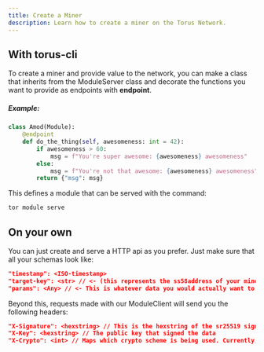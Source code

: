 ```yaml
---
title: Create a Miner
description: Learn how to create a miner on the Torus Network.
---
```


## With torus-cli

To create a miner and provide value to the network, you can make a class that inherits from the ModuleServer class
and decorate the functions you want to provide as endpoints with **endpoint**.

##### Example:

```python
class Amod(Module):
    @endpoint
    def do_the_thing(self, awesomeness: int = 42):
        if awesomeness > 60:
            msg = f"You're super awesome: {awesomeness} awesomeness"
        else:
            msg = f"You're not that awesome: {awesomeness} awesomeness"
        return {"msg": msg}
```

This defines a module that can be served with the command:

```bash
tor module serve
```

## On your own

You can just create and serve a HTTP api as you prefer. Just make sure that all your schemas look like:

```json
"timestamp": <ISO-timestamp>
"target-key": <str> // <- (this represents the ss58address of your miner)
"params": <Any> // <- This is whatever data you would actually want to receive on your endpoint
```

Beyond this, requests made with our ModuleClient will send you the following headers:

```json
"X-Signature": <hexstring> // This is the hexstring of the sr25519 signature of the data described above
"X-Key": <hexstring> // The public key that signed the data
"X-Crypto": <int> // Maps which crypto scheme is being used. Currently, we only use sr25519

```
